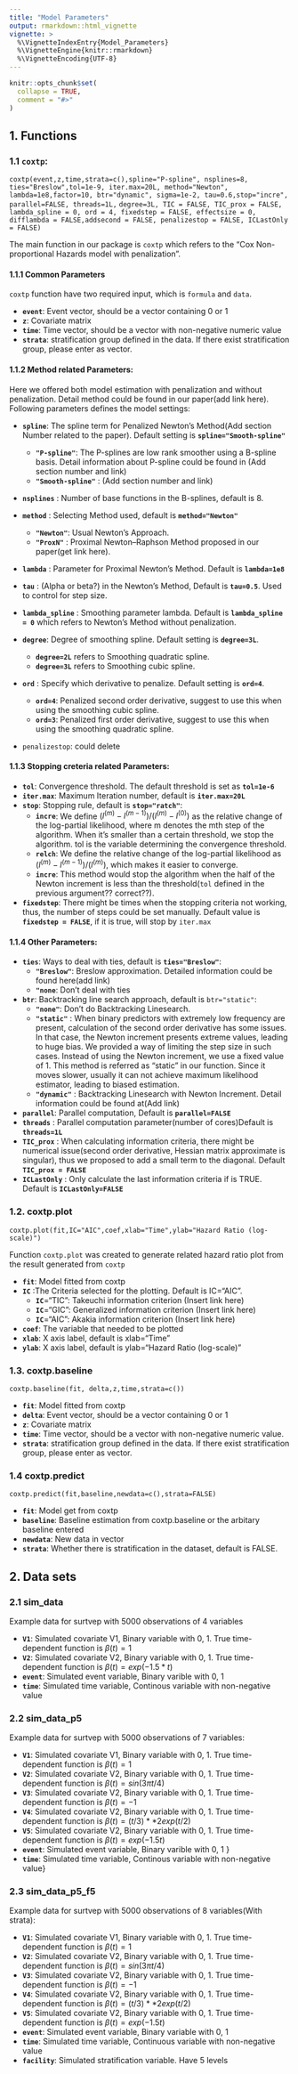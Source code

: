 ```yaml
---
title: "Model Parameters"
output: rmarkdown::html_vignette
vignette: >
  %\VignetteIndexEntry{Model_Parameters}
  %\VignetteEngine{knitr::rmarkdown}
  %\VignetteEncoding{UTF-8}
---
```


```r
knitr::opts_chunk$set(
  collapse = TRUE,
  comment = "#>"
)
```


## 1. Functions

### 1.1 `coxtp`:

`coxtp(event,z,time,strata=c(),spline="P-spline", nsplines=8, ties="Breslow",tol=1e-9, iter.max=20L, method="Newton",`
`lambda=1e8,factor=10, btr="dynamic", sigma=1e-2, tau=0.6,stop="incre", parallel=FALSE, threads=1L,`
`degree=3L, TIC = FALSE, TIC_prox = FALSE, lambda_spline = 0, ord = 4, fixedstep = FALSE, effectsize = 0,`
`difflambda = FALSE,addsecond = FALSE, penalizestop = FALSE, ICLastOnly = FALSE)`

The main function in our package is `coxtp` which refers to the "Cox Non-proportional Hazards model with penalization". 



#### 1.1.1 Common Parameters

`coxtp` function have two required input, which is `formula` and `data`.

* **`event`**: Event vector, should be a vector containing 0 or 1
* **`z`**: Covariate matrix
* **`time`**: Time vector, should be a vector with non-negative numeric value 
* **`strata`**: stratification group defined in the data. If there exist stratification group, please enter as vector.


#### 1.1.2 Method related Parameters:

Here we offered both model estimation with penalization and without penalization. Detail method could be found in our paper(add link here). Following parameters defines the model settings:

* **`spline`**: The spline term for Penalized Newton's Method(Add section Number related to the paper). Default setting is **`spline="Smooth-spline"`**
  * **`"P-spline"`**: The P-splines are low rank smoother using a B-spline basis. Detail information about P-spline could be found in (Add section number and link)
  * **`"Smooth-spline"`** : (Add section number and link)
* **`nsplines`** : Number of base functions in the B-splines, default is 8.

* **`method`** : Selecting Method used, default is **`method="Newton"`**
  * **`"Newton"`**: Usual Newton’s Approach.
  * **`"ProxN"`** : Proximal Newton–Raphson Method proposed in our paper(get link here).
* **`lambda`** : Parameter for Proximal Newton's Method. Default is **`lambda=1e8`**
* **`tau`** : (Alpha or beta?) in the Newton's Method, Default is **`tau=0.5`**. Used to control for step size.
* **`lambda_spline`** :  Smoothing parameter lambda. Default is **`lambda_spline = 0`** which refers to Newton's Method without penalization.

* **`degree`**: Degree of smoothing spline. Default setting is **`degree=3L`**.
  * **`degree=2L`** refers to Smoothing quadratic spline.
  * **`degree=3L`** refers to Smoothing cubic spline.
  
* **`ord`** : Specify which derivative to penalize. Default setting is **`ord=4`**.
  * **`ord=4`**: Penalized second order derivative, suggest to use this when using the smoothing cubic spline.
  * **`ord=3`**: Penalized first order derivative, suggest to use this when using the smoothing quadratic spline.
  
* `penalizestop`: could delete
  
#### 1.1.3 Stopping creteria related Parameters:

* **`tol`**: Convergence threshold. The default threshold is set as **`tol=1e-6`**
* **`iter.max`**: Maximum Iteration number, default is **`iter.max=20L`**
* **`stop`**: Stopping rule, default is **`stop="ratch"`**:
  * **`incre`**: We define $(l^{(m)}-l^{(m-1)})/(l^{(m)}-l^{(0)})$ as the relative change of the log-partial likelihood, where m denotes the mth step of the algorithm. When it’s smaller than a certain threshold, we stop the algorithm. tol is the variable determining the convergence threshold. 
  * **`relch`**: We define the relative change of the log-partial likelihood as $(l^{(m)}-l^{(m-1)})/(l^{(m)})$, which makes it easier to converge. 
  * **`incre`**: This method would stop the algorithm when the half of the Newton increment is less than the threshold(`tol` defined in the previous argument?? correct??).

* **`fixedstep`**: There might be times when the stopping criteria not working, thus, the number of steps could be set manually. Default value is **`fixedstep = FALSE`**, if it is true, will stop by `iter.max`

#### 1.1.4 Other Parameters:

* **`ties`**: Ways to deal with ties, default is **`ties="Breslow"`**:
  * **`"Breslow"`**: Breslow approximation. Detailed information could be found here(add link)
  * **`"none`**: Don't deal with ties
  
* **`btr`**: Backtracking line search approach, default is `btr="static"`:
  * **`"none"`**: Don't do Backtracking Linesearch.
  * **`"static"`** : When binary predictors with extremely low frequency are present, calculation of the second order derivative has some issues. In that case, the Newton increment presents extreme values, leading to huge bias. We provided a way of limiting the step size in such cases. Instead of using the Newton increment, we use a fixed value of 1. This method is referred as “static” in our function. Since it moves slower, usually it can not achieve maximum likelihood estimator, leading to biased estimation.
  * **`"dynamic"`** : Backtracking Linesearch with Newton Increment. Detail information could be found at(Add link) 

* **`parallel`**: Parallel computation, Default is **`parallel=FALSE`**
* **`threads`** : Parallel computation parameter(number of cores)Default is **`threads=1L`**
* **`TIC_prox`** : When calculating information criteria, there might be numerical issue(second order derivative, Hessian matrix approximate is singular), thus we proposed to add a small term to the diagonal. Default **`TIC_prox = FALSE`**
* **`ICLastOnly`** : Only calculate the last information criteria if is TRUE. Default is **`ICLastOnly=FALSE`**


### 1.2. coxtp.plot

`coxtp.plot(fit,IC="AIC",coef,xlab="Time",ylab="Hazard Ratio (log-scale)")`

Function `coxtp.plot` was created to generate related hazard ratio plot from the result generated from `coxtp`

* **`fit`**: Model fitted from coxtp
* **`IC`** :The Criteria selected for the plotting. Default is IC="AIC".
  * **`IC`**="TIC":  Takeuchi information criterion (Insert link here)
  * **`IC`**="GIC":  Generalized information criterion (Insert link here)
  * **`IC`**="AIC": Akakia information criterion (Insert link here)
* **`coef`**: The variable that needed to be plotted
* **`xlab`**: X axis label, default is xlab="Time"
* **`ylab`**: X axis label, default is ylab="Hazard Ratio (log-scale)"

### 1.3. coxtp.baseline

`coxtp.baseline(fit, delta,z,time,strata=c())`

* **`fit`**: Model fitted from coxtp
* **`delta`**:  Event vector, should be a vector containing 0 or 1
* **`z`**:  Covariate matrix
* **`time`**:  Time vector, should be a vector with non-negative numeric value.
* **`strata`**: stratification group defined in the data. If there exist stratification group, please enter as vector.

### 1.4 coxtp.predict

`coxtp.predict(fit,baseline,newdata=c(),strata=FALSE)`

* **`fit`**: Model get from coxtp
* **`baseline`**: Baseline estimation from coxtp.baseline or the arbitary baseline entered
* **`newdata`**: New data in vector
* **`strata`**: Whether there is stratification in the dataset, default is FALSE.

## 2. Data sets

### 2.1 sim_data

Example data for surtvep with 5000 observations of 4 variables

* **`V1`**: Simulated covariate V1, Binary variable with 0, 1. True time-dependent function is $\beta(t)=1$
* **`V2`**: Simulated covariate V2, Binary variable with 0, 1. True time-dependent function is $\beta(t)=exp(-1.5*t)$
* **`event`**: Simulated event variable, Binary varible with 0, 1 
* **`time`**: Simulated time variable, Continous variable with non-negative value


### 2.2 sim_data_p5

Example data for surtvep with 5000 observations of 7 variables:

* **`V1`**: Simulated covariate V1, Binary variable with 0, 1. True time-dependent function is $\beta(t)=1$
* **`V2`**: Simulated covariate V2, Binary variable with 0, 1. True time-dependent function is $\beta(t)=sin(3\pi t/4)$
* **`V3`**: Simulated covariate V2, Binary variable with 0, 1. True time-dependent function is $\beta(t)=-1$
* **`V4`**: Simulated covariate V2, Binary variable with 0, 1. True time-dependent function is $\beta(t)=(t/3)**2exp(t/2)$
* **`V5`**: Simulated covariate V2, Binary variable with 0, 1. True time-dependent function is $\beta(t)=exp(-1.5t)$
* **`event`**: Simulated event variable, Binary varible with 0, 1 }
* **`time`**: Simulated time variable, Continous variable with non-negative value}


### 2.3 sim_data_p5_f5

Example data for surtvep with 5000 observations of 8 variables(With strata):


* **`V1`**: Simulated covariate V1, Binary variable with 0, 1. True time-dependent function is $\beta(t)=1$
* **`V2`**: Simulated covariate V2, Binary variable with 0, 1. True time-dependent function is $\beta(t)=sin(3\pi t/4)$
* **`V3`**: Simulated covariate V2, Binary variable with 0, 1. True time-dependent function is $\beta(t)=-1$
* **`V4`**: Simulated covariate V2, Binary variable with 0, 1. True time-dependent function is $\beta(t)=(t/3)**2exp(t/2)$
* **`V5`**: Simulated covariate V2, Binary variable with 0, 1. True time-dependent function is $\beta(t)=exp(-1.5t)$
* **`event`**: Simulated event variable, Binary variable with 0, 1 
* **`time`**: Simulated time variable, Continuous variable with non-negative value
* **`facility`**: Simulated stratification variable. Have 5 levels


